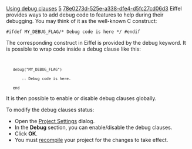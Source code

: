 [[Property:title|Using debug clauses]]
[[Property:weight|5]]
[[Property:uuid|78e0273d-525e-a338-dfe4-d5fc27cd06d3]]
Eiffel provides ways to add debug code to features to help during their debugging. You may think of it as the well-known C construct: <code></code> 

<code>#ifdef MY_DEBUG_FLAG/* Debug code is here */ #endif</code>


The corresponding construct in Eiffel is provided by the debug keyword. It is possible to wrap code inside a debug clause like this:
<code></code> 
<code>
	debug("MY_DEBUG_FLAG")
		-- Debug code is here.
	end</code>


It is then possible to enable or disable debug clauses globally.

To modify the debug clauses status:
* Open the [[Debug Options|Project Settings]]  dialog. 
* In the '''Debug''' section, you can enable/disable the debug clauses. 
* Click '''OK'''. 
* You must [[Generating executables|recompile]]  your project for the changes to take effect. 

{{tip| '''Tip''': Debug clauses make it easy to remove all debug messages when finalizing a system. }}




